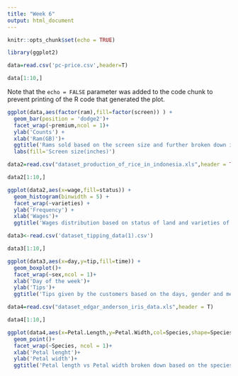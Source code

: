 ```yaml
---
title: "Week 6"
output: html_document
---
```


```r
knitr::opts_chunk$set(echo = TRUE)
```
```r
library(ggplot2)
```

```r
data=read.csv('pc-price.csv',header=T)
```


```r
data[1:10,] 
```

Note that the `echo = FALSE` parameter was added to the code chunk to prevent printing of the R code that generated the plot.
```r
ggplot(data,aes(factor(ram),fill=factor(screen)) ) +
  geom_bar(position = 'dodge2')+
  facet_wrap(~premium,ncol = 1)+
  ylab('Counts') +
  xlab('Ram(GB)')+
  ggtitle('Rams sold based on the screen size and further broken down into Premium.')+
  labs(fill='Screen size(inches)')
```
```r
data2=read.csv("dataset_production_of_rice_in_indonesia.xls",header = TRUE)
```
```r
data2[1:10,]
```

```r
ggplot(data2,aes(x=wage,fill=status)) +
  geom_histogram(binwidth = 5) +
  facet_wrap(~varieties) +
  ylab('Frequency') +
  xlab('Wages')+
  ggtitle('Wages distribution based on status of land and varieties of Rice produced.')
```

```r
data3<-read.csv('dataset_tipping_data(1).csv')
```

```r
data3[1:10,]
```

```r
ggplot(data3,aes(x=day,y=tip,fill=time)) +
  geom_boxplot()+
  facet_wrap(~sex,ncol = 1)+
  xlab('Day of the week')+
  ylab('Tips')+
  ggtitle('Tips given by the customers based on the days, gender and meal time.')
```
```r
data4=read.csv("dataset_edgar_anderson_iris_data.xls",header = T)
```
```r
data4[1:10,]
```

```r
ggplot(data4,aes(x=Petal.Length,y=Petal.Width,col=Species,shape=Species))+
  geom_point()+
  facet_wrap(~Species, ncol = 1)+
  xlab('Petal lenght')+
  ylab('Petal width')+
  ggtitle('Petal length vs Petal width broken down based on the species of the flower.')
```

